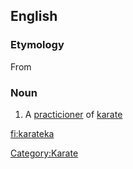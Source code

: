 == English ==
=== Etymology ===
From {{Ja.}}

=== Noun ===
{{en-noun}}
# A [[practicioner]] of [[karate]]

[[Category:Karate]]

[[fi:karateka]]